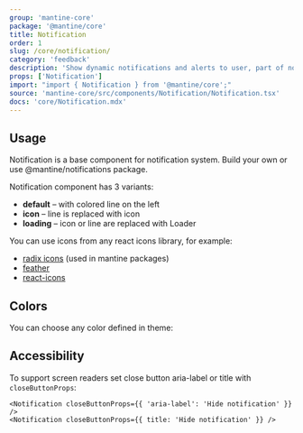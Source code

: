 ```yaml
---
group: 'mantine-core'
package: '@mantine/core'
title: Notification
order: 1
slug: /core/notification/
category: 'feedback'
description: 'Show dynamic notifications and alerts to user, part of notifications system'
props: ['Notification']
import: "import { Notification } from '@mantine/core';"
source: 'mantine-core/src/components/Notification/Notification.tsx'
docs: 'core/Notification.mdx'
---
```



## Usage

Notification is a base component for notification system.
Build your own or use <GatsbyLink to="/others/notifications/">@mantine/notifications</GatsbyLink> package.

Notification component has 3 variants:

- **default** – with colored line on the left
- **icon** – line is replaced with icon
- **loading** – icon or line are replaced with <GatsbyLink to="/core/loader/">Loader</GatsbyLink>

You can use icons from any react icons library, for example:

- [radix icons](https://icons.modulz.app/) (used in mantine packages)
- [feather](https://feathericons.com/)
- [react-icons](https://react-icons.github.io/react-icons)

<NotificationBaseDemo />

## Colors

You can choose any color defined in <GatsbyLink to="/pages/theming/#colors">theme</GatsbyLink>:

<NotificationConfigurator />

## Accessibility

To support screen readers set close button aria-label or title with `closeButtonProps`:

```tsx
<Notification closeButtonProps={{ 'aria-label': 'Hide notification' }} />
<Notification closeButtonProps={{ title: 'Hide notification' }} />
```
